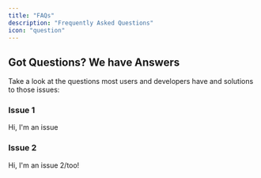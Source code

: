 ```yaml
---
title: "FAQs"
description: "Frequently Asked Questions"
icon: "question"
---
```


## Got Questions?  We have Answers

Take a look at the questions most users and developers have and solutions to those issues:

### Issue 1

Hi, I'm an issue

### Issue 2

Hi, I'm an issue 2/too!
